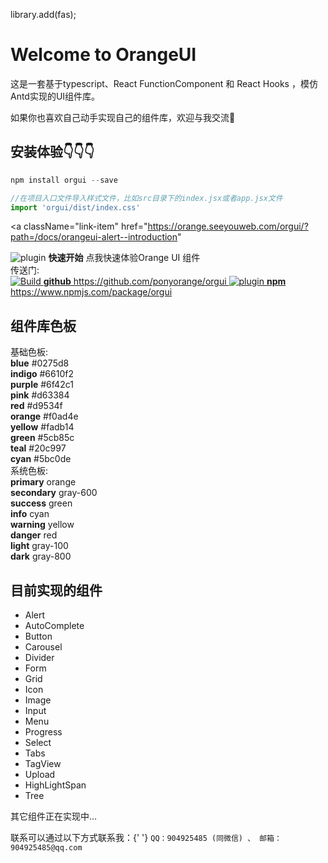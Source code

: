 
library.add(fas);


<Meta title="OrangeUI/Welcome" />

<style>
  {`
    .subheading {
      --mediumdark: '#999999';
      font-weight: 900;
      font-size: 13px;
      color: #999;
      letter-spacing: 6px;
      line-height: 24px;
      text-transform: uppercase;
      margin-bottom: 12px;
      margin-top: 40px;
    }

    .link-list {
      display: grid;
      grid-template-columns: 1fr;
      grid-template-rows: 1fr 1fr;
      row-gap: 10px;
    }
    .color-list{
      display: grid;
      grid-template-columns: repeat(6,1fr);
      grid-template-rows: 1fr 1fr;
      row-gap: 10px;
    }

    @media (min-width: 620px) {
      .link-list {
        row-gap: 20px;
        column-gap: 20px;
        grid-template-columns: 1fr 1fr;
      }
    }

    @media all and (-ms-high-contrast:none) {
    .link-list {
        display: -ms-grid;
        -ms-grid-columns: 1fr 1fr;
        -ms-grid-rows: 1fr 1fr;
      }
    }

    .link-item {
      display: block;
      padding: 20px 30px 20px 15px;
      border: 1px solid #00000010;
      border-radius: 5px;
      transition: background 150ms ease-out, border 150ms ease-out, transform 150ms ease-out;
      color: #333333;
      display: flex;
      align-items: flex-start;
    }

    .link-item:hover {
      border-color: #1EA7FD50;
      transform: translate3d(0, -3px, 0);
      box-shadow: rgba(0, 0, 0, 0.08) 0 3px 10px 0;
    }

    .link-item:active {
      border-color: #1EA7FD;
      transform: translate3d(0, 0, 0);
    }

    .link-item strong {
      font-weight: 700;
      display: block;
      margin-bottom: 2px;
    }

    .link-item img {
      height: 40px;
      width: 40px;
      margin-right: 15px;
      flex: none;
    }

    .link-item span {
      font-size: 14px;
      line-height: 20px;
    }

    .tip {
      display: inline-block;
      border-radius: 1em;
      font-size: 11px;
      line-height: 12px;
      font-weight: 700;
      background: #E7FDD8;
      color: #66BF3C;
      padding: 4px 12px;
      margin-right: 10px;
      vertical-align: top;
    }

    .tip-wrapper {
      font-size: 13px;
      line-height: 20px;
      margin-top: 40px;
      margin-bottom: 40px;
    }

    .tip-wrapper code {
      font-size: 12px;
      display: inline-block;
    }
  `}
</style>

# Welcome to OrangeUI
这是一套基于typescript、React FunctionComponent 和 React Hooks ，模仿Antd实现的UI组件库。

如果你也喜欢自己动手实现自己的组件库，欢迎与我交流👏
## 安装体验👇👇👇
```js
npm install orgui --save
```
```js
//在项目入口文件导入样式文件，比如src目录下的index.jsx或者app.jsx文件
import 'orgui/dist/index.css'
```
<a
  className="link-item"
  href="https://orange.seeyouweb.com/orgui/?path=/docs/orangeui-alert--introduction"
>
  <img src={StackAlt} alt="plugin" />
  <span>
      <strong>快速开始</strong>
      点我快速体验Orange UI 组件
    </span>
</a>
<div className="subheading">传送门:</div>
<div className="link-list">
  <a
    className="link-item"
    href="https://github.com/ponyorange/orgui"
    target="_blank"
  >
    <img src={Github} alt="Build" />
    <span>
      <strong>github</strong>
      https://github.com/ponyorange/orgui
    </span>
  </a>
  <a
    className="link-item"
    href="https://www.npmjs.com/package/orgui"
    target="_blank"
  >
    <img src={Npm} alt="plugin" />
    <span>
      <strong>npm</strong>
      https://www.npmjs.com/package/orgui
    </span>
  </a>
</div>

## 组件库色板

<div className="subheading">基础色板:</div>
<div className="color-list">
  <div
    className="link-item color-item"
    style={{height:"60px",display:"flex",alignItems:"center"}}
  >
    <div style={{width:"2vw",height:"2vw",backgroundColor:"#0275d8"}}> </div>
    <span style={{marginLeft:"6px"}}>
      <strong>blue</strong>
      #0275d8
    </span>
  </div>
  <div
    className="link-item color-item"
    style={{height:"60px",display:"flex",alignItems:"center"}}
  >
    <div style={{width:"2vw",height:"2vw",backgroundColor:"#6610f2"}}> </div>
    <span style={{marginLeft:"6px"}}>
      <strong>indigo</strong>
      #6610f2
    </span>
  </div>
  <div
    className="link-item color-item"
    style={{height:"60px",display:"flex",alignItems:"center"}}
  >
    <div style={{width:"2vw",height:"2vw",backgroundColor:"#6f42c1"}}> </div>
    <span style={{marginLeft:"6px"}}>
      <strong>purple</strong>
      #6f42c1
    </span>
  </div>
  <div
    className="link-item color-item"
    style={{height:"60px",display:"flex",alignItems:"center"}}
  >
    <div style={{width:"2vw",height:"2vw",backgroundColor:"#d63384"}}> </div>
    <span style={{marginLeft:"6px"}}>
      <strong>pink</strong>
      #d63384
    </span>
  </div>
  <div
    className="link-item color-item"
    style={{height:"60px",display:"flex",alignItems:"center"}}
  >
    <div style={{width:"2vw",height:"2vw",backgroundColor:"#d9534f"}}> </div>
    <span style={{marginLeft:"6px"}}>
      <strong>red</strong>
      #d9534f
    </span>
  </div>
  <div
    className="link-item color-item"
    style={{height:"60px",display:"flex",alignItems:"center"}}
  >
    <div style={{width:"2vw",height:"2vw",backgroundColor:"#f0ad4e"}}> </div>
    <span style={{marginLeft:"6px"}}>
      <strong>orange</strong>
      #f0ad4e
    </span>
  </div>
  <div
    className="link-item color-item"
    style={{height:"60px",display:"flex",alignItems:"center"}}
  >
    <div style={{width:"2vw",height:"2vw",backgroundColor:"#fadb14"}}> </div>
    <span style={{marginLeft:"6px"}}>
      <strong>yellow</strong>
      #fadb14
    </span>
  </div>
  <div
    className="link-item color-item"
    style={{height:"60px",display:"flex",alignItems:"center"}}
  >
    <div style={{width:"2vw",height:"2vw",backgroundColor:"#5cb85c"}}> </div>
    <span style={{marginLeft:"6px"}}>
      <strong>green</strong>
      #5cb85c
    </span>
  </div>
  <div
    className="link-item color-item"
    style={{height:"60px",display:"flex",alignItems:"center"}}
  >
    <div style={{width:"2vw",height:"2vw",backgroundColor:"#20c997"}}> </div>
    <span style={{marginLeft:"6px"}}>
      <strong>teal</strong>
      #20c997
    </span>
  </div>
  <div
    className="link-item color-item"
    style={{height:"60px",display:"flex",alignItems:"center"}}
  >
    <div style={{width:"2vw",height:"2vw",backgroundColor:"#5bc0de"}}> </div>
    <span style={{marginLeft:"6px"}}>
      <strong>cyan</strong>
      #5bc0de
    </span>
  </div>
</div>

<div className="subheading">系统色板:</div>
<div className="color-list" style={{paddingBottom:"30px"}}>
  <div
    className="link-item color-item"
    style={{height:"60px",display:"flex",alignItems:"center"}}
  >
    <div style={{width:"2vw",height:"2vw",backgroundColor:"#f0ad4e"}}> </div>
    <span style={{marginLeft:"6px"}}>
      <strong>primary</strong>
      orange
    </span>
  </div>
  <div
    className="link-item color-item"
    style={{height:"60px",display:"flex",alignItems:"center"}}
  >
    <div style={{width:"2vw",height:"2vw",backgroundColor:"#6c757d"}}> </div>
    <span style={{marginLeft:"6px"}}>
      <strong>secondary</strong>
      gray-600
    </span>
  </div>
  <div
    className="link-item color-item"
    style={{height:"60px",display:"flex",alignItems:"center"}}
  >
    <div style={{width:"2vw",height:"2vw",backgroundColor:"#5cb85c"}}> </div>
    <span style={{marginLeft:"6px"}}>
      <strong>success</strong>
      green
    </span>
  </div>
  <div
    className="link-item color-item"
    style={{height:"60px",display:"flex",alignItems:"center"}}
  >
    <div style={{width:"2vw",height:"2vw",backgroundColor:"#5bc0de"}}> </div>
    <span style={{marginLeft:"6px"}}>
      <strong>info</strong>
      cyan
    </span>
  </div>
  <div
    className="link-item color-item"
    style={{height:"60px",display:"flex",alignItems:"center"}}
  >
    <div style={{width:"2vw",height:"2vw",backgroundColor:"#fadb14"}}> </div>
    <span style={{marginLeft:"6px"}}>
      <strong>warning</strong>
      yellow
    </span>
  </div>
  <div
    className="link-item color-item"
    style={{height:"60px",display:"flex",alignItems:"center"}}
  >
    <div style={{width:"2vw",height:"2vw",backgroundColor:"#d9534f"}}> </div>
    <span style={{marginLeft:"6px"}}>
      <strong>danger</strong>
      red
    </span>
  </div>
  <div
    className="link-item color-item"
    style={{height:"60px",display:"flex",alignItems:"center"}}
  >
    <div style={{width:"2vw",height:"2vw",backgroundColor:"#f8f9fa"}}> </div>
    <span style={{marginLeft:"6px"}}>
      <strong>light</strong>
      gray-100
    </span>
  </div>
  <div
    className="link-item color-item"
    style={{height:"60px",display:"flex",alignItems:"center"}}
  >
    <div style={{width:"2vw",height:"2vw",backgroundColor:"#343a40"}}> </div>
    <span style={{marginLeft:"6px"}}>
      <strong>dark</strong>
      gray-800
    </span>
  </div>
</div>


## 目前实现的组件
* Alert
* AutoComplete
* Button
* Carousel
* Divider
* Form
* Grid
* Icon
* Image
* Input
* Menu
* Progress
* Select
* Tabs
* TagView
* Upload
* HighLightSpan
* Tree

其它组件正在实现中...

<div className="tip-wrapper">
  <span className="tip">联系</span>可以通过以下方式联系我：{' '}
  <code>QQ：904925485 (同微信) 、 邮箱：904925485@qq.com</code>
</div>
